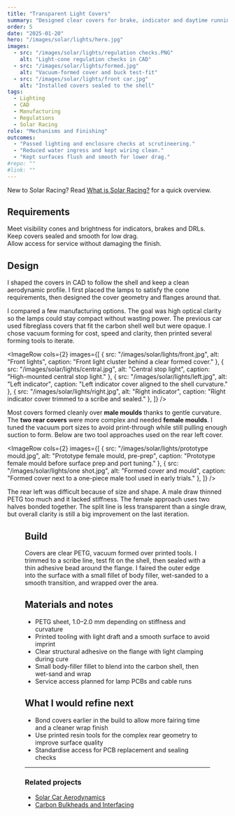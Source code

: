 ```yaml
---
title: "Transparent Light Covers"
summary: "Designed clear covers for brake, indicator and daytime running lights that meet rules and keep drag and water out."
order: 5
date: "2025-01-20"
hero: "/images/solar/lights/hero.jpg"
images:
  - src: "/images/solar/lights/regulation checks.PNG"
    alt: "Light-cone regulation checks in CAD"
  - src: "/images/solar/lights/formed.jpg"
    alt: "Vacuum-formed cover and buck test-fit"
  - src: "/images/solar/lights/front car.jpg"
    alt: "Installed covers sealed to the shell"
tags:
  - Lighting
  - CAD
  - Manufacturing
  - Regulations
  - Solar Racing
role: "Mechanisms and Finishing"
outcomes:
  - "Passed lighting and enclosure checks at scrutineering."
  - "Reduced water ingress and kept wiring clean."
  - "Kept surfaces flush and smooth for lower drag."
#repo: ""
#link: ""
---
```



New to Solar Racing? Read [What is Solar Racing?](/solar-racing/) for a quick overview.

## Requirements

Meet visibility cones and brightness for indicators, brakes and DRLs.  
Keep covers sealed and smooth for low drag.  
Allow access for service without damaging the finish.

## Design

I shaped the covers in CAD to follow the shell and keep a clean aerodynamic profile. I first placed the lamps to satisfy the cone requirements, then designed the cover geometry and flanges around that.

I compared a few manufacturing options. The goal was high optical clarity so the lamps could stay compact without wasting power. The previous car used fibreglass covers that fit the carbon shell well but were opaque. I chose vacuum forming for cost, speed and clarity, then printed several forming tools to iterate.

<ImageRow
  cols={2}
  images={[
    { src: "/images/solar/lights/front.jpg",   alt: "Front lights",       caption: "Front light cluster behind a clear formed cover." },
    { src: "/images/solar/lights/central.jpg", alt: "Central stop light", caption: "High-mounted central stop light." },
    { src: "/images/solar/lights/left.jpg",    alt: "Left indicator",     caption: "Left indicator cover aligned to the shell curvature." },
    { src: "/images/solar/lights/right.jpg",   alt: "Right indicator",    caption: "Right indicator cover trimmed to a scribe and sealed." },
  ]}
/>

Most covers formed cleanly over **male moulds** thanks to gentle curvature. The **two rear covers** were more complex and needed **female moulds**. I tuned the vacuum port sizes to avoid print-through while still pulling enough suction to form. Below are two tool approaches used on the rear left cover.

<ImageRow
  cols={2}
  images={[
    { src: "/images/solar/lights/prototype mould.jpg", alt: "Prototype female mould, pre-prep", caption: "Prototype female mould before surface prep and port tuning." },
    { src: "/images/solar/lights/one shot.jpg",        alt: "Formed cover and mould",           caption: "Formed cover next to a one-piece male tool used in early trials." },
  ]}
/>

The rear left was difficult because of size and shape. A male draw thinned PETG too much and it lacked stiffness. The female approach uses two halves bonded together. The split line is less transparent than a single draw, but overall clarity is still a big improvement on the last iteration.

<Figure
  src="/images/solar/lights/comparison.jpg"
  alt="Comparison of new vs old light covers"
  maxWidth="720px"
  caption="New vacuum-formed PETG covers compared with the older fibreglass covers. Higher clarity allows lower lamp power for the same visibility."
/>
<ImageRow
  cols={2}
  images={[
    { src: "/images/solar/lights/rear right.jpg", alt: "Rear right light", caption: "Finished rear right light." },
    { src: "/images/solar/lights/rear left.jpg",        alt: "Rear left light",           caption: "Finished Raer Left Light" },
  ]}
/>

## Build

Covers are clear PETG, vacuum formed over printed tools. I trimmed to a scribe line, test fit on the shell, then sealed with a thin adhesive bead around the flange. I faired the outer edge into the surface with a small fillet of body filler, wet-sanded to a smooth transition, and wrapped over the area.

## Materials and notes

- PETG sheet, 1.0–2.0 mm depending on stiffness and curvature  
- Printed tooling with light draft and a smooth surface to avoid imprint  
- Clear structural adhesive on the flange with light clamping during cure  
- Small body-filler fillet to blend into the carbon shell, then wet-sand and wrap  
- Service access planned for lamp PCBs and cable runs

## What I would refine next

- Bond covers earlier in the build to allow more fairing time and a cleaner wrap finish  
- Use printed resin tools for the complex rear geometry to improve surface quality  
- Standardise access for PCB replacement and sealing checks

---

### Related projects

- [Solar Car Aerodynamics](/projects/solar-car-aerodynamics/)  
- [Carbon Bulkheads and Interfacing](/projects/bulkheads-interfacing/)
